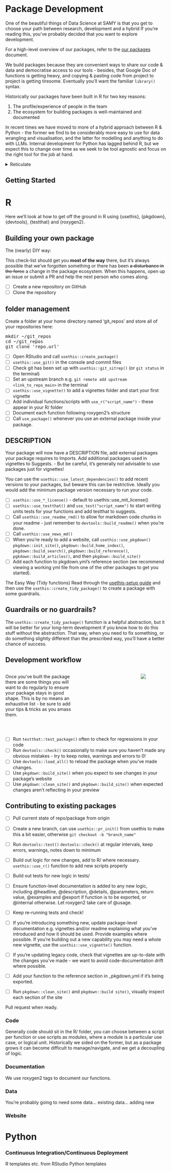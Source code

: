 # Package Development

One of the beautiful things of Data Science at SAMY is that you get to choose your path between research, development and a hybrid If you're reading this, you've probably decided that you want to explore development. 

For a high-level overview of our packages, refer to the [our packages](packages.qmd) document.

We build packages because they are convenient ways to share our code & data and democratise access to our tools - besides, that Google Doc of functions is getting heavy, and copying & pasting code from project to project is getting tiresome. Eventually you'll want the familiar `library()` syntax.

Historically our packages have been built in R for two key reasons:

1. The profile/experience of people in the team
2. The ecosystem for building packages is well-maintained and documented

In recent times we have moved to more of a hybrid approach between R & Python - the former we find to be considerably more easy to use for data wrangling and visualisation, and the latter for modelling and anything to do with LLMs. Internal development for Python has lagged behind R, but we expect this to change over time as we seek to be tool agnostic and focus on the right tool for the job at hand.

<details>
<summary> Reticulate </summary>
Reticulate is an R package that allows us to import Python packages and functions in R. Currently this is a one-way street - we can't use reticulate to import R functions and packages. This has impacted our decision in the past, e.g. with BertopicR. We envisioned Insight Analysts using BertopicR as a drop-in or replacement for topic modelling with SegmentR. Weighing up the additional difficulty in development vs the time and resource necessary for Analysts to learn Python as well as R, we opted for reticulate.

Using reticulate requires managing Python environments from R, this leads to difficulties of its own.
</details>

## Getting Started

# R

Here we'll look at how to get off the ground in R using {usethis}, {pkgdown}, {devtools}, {testthat} and {roxygen2}.

## Building your own package

The (nearly) DIY way:

This check-list should get you **most of the way** there, but it's always possible that we've forgotten something or there has been <s>a disturbance in the force</s> a change in the package ecosystem. When this happens, open up an issue or submit a PR and help the next person who comes along.

- [ ] Create a new repository on GitHub
- [ ] Clone the repository 

::: {.callout-tip collapse=true}
## folder management
Create a folder at your home directory named 'git_repos' and store all of your repositories here:
<pre>
mkdir ~/git_repos
cd ~/git_repos
git clone 'repo.url'
</pre>
:::

- [ ] Open RStudio and call `usethis::create_package()`
- [ ] `usethis::use_git()` in the console and commit files
- [ ] Check git has been set up with `usethis::git_sitrep()` (or `git status` in the terminal)
- [ ] Set an upstream branch e.g. `git remote add upstream <link_to_repo_main>` in the terminal
- [ ] `usethis::use_vignette()` to add a vignettes folder and start your first vignette
- [ ] Add individual functions/scripts with `use_r("script_name")` - these appear in your R/ folder
- [ ] Document each function following roxygen2's structure
- [ ] Call `use_package()` whenever you use an external package inside your package.

::: {.callout-tip collapse=true}
## DESCRIPTION
Your package will now have a DESCRIPTION file, add external packages your package requires to Imports. Add additional packages used in vignettes to Suggests. - But be careful, it's generally not advisable to use packages just for vignettes!

You can use the `usethis::use_latest_dependencies()` to add recent versions to your packages, but beware this can be restrictive. Ideally you would add the minimum package version necessary to run your code.
:::
- [ ] `usethis::use_*_license()` - default to usethis::use_mit_license()
- [ ] `usethis::use_testthat()` and `use_test("script_name")` to start writing units tests for your functions and add testthat to suggests.
- [ ] Call `usethis::use_readme_rmd()` to allow for markdown code chunks in your readme - just remember to `devtools::build_readme()` when you're done.
- [ ] Call `usethis::use_news_md()`
- [ ] When you're ready to add a website, call `usethis::use_pkgdown()` `pkgdown::init_site()`, `pkgdown::build_home_index()`, `pkgdown::build_search()`, `pkgdown::build_reference()`, `pgkdown::build_articles()`, and then `pkgdown::build_site()`
- [ ] Add each function to pkgdown.yml's reference section (we recommend viewing a working yml file from one of the other packages to get you started).

The Easy Way (Tidy functions)
Read through the [usethis-setup guide](https://usethis.r-lib.org/articles/usethis-setup.html) and then use the 
`usethis::create_tidy_package()` to create a package with some guardrails.

::: {.callout-tip}
## Guardrails or no guardrails?
The `usethis::create_tidy_package()` function is a helpful abstraction, but it will be better for your long-term development if you know how to do this stuff without the abstraction. That way, when you need to fix something, or do something slightly different than the prescribed way, you'll have a better chance of success.
:::

## Development workflow

:::: {.columns}
::: {.column width="30%"}
Once you've built the package there are some things you will want to do regularly to ensure your package stays in good shape. This is by no means an exhaustive list - be sure to add your tips & tricks as you amass them.
:::
::: {.column width="20%"}
:::
::: {.column}
![](img/bernie.png)
:::
::::
<br>

- [ ] Run `testthat::test_package()` often to check for regressions in your code
- [ ] Run `devtools::check()` occasionally to make sure you haven't made any obvious mistakes - try to keep notes, warnings and errors to 0!
- [ ] Use `devtools::load_all()` to reload the package when you've made changes.
- [ ] Use `pkgdown::build_site()` when you expect to see changes in your package's website
- [ ] Use `pkgdown::clean_site()` and `pkgdown::build_site()` when expected changes aren't reflecting in your preview

## Contributing to existing packages

- [ ] Pull current state of repo/package from origin	

- [ ] Create a new branch, can use `usethis::pr_init()` from usethis to make this a bit easier, otherwise `git checkout -b "branch_name"`

- [ ] Run `devtools::test()` `devtools::check()` at regular intervals, keep errors, warnings, notes down to minimum	

- [ ] Build out logic for new changes, add to R/ where necessary. `usethis::use_r()` function to add new scripts properly	

- [ ] Build out tests for new logic in tests/

- [ ] Ensure function-level documentation is added to any new logic, including @headline, @description, @details, @parameters, return value, @examples and @export if function is to be exported, or @internal otherwise. Let roxygen2 take care of @usage. 

- [ ] Keep re-running tests and check!

- [ ] If you're introducing something new, update package-level documentation e.g. vignettes and/or readme explaining what you've introduced and how it should be used. Provide examples where possible. If you're building out a new capability you may need a whole new vignette, use the `usethis::use_vignette()` function.

- [ ] If you're updating legacy code, check that vignettes are up-to-date with the changes you've made - we want to avoid code-documentation drift where possible.

- [ ] Add your function to the reference section in _pkgdown,yml if it's being exported.

- [ ] Run `pkgdown::clean_site()` and `pkgdown::build site()`, visually inspect each section of the site	

Pull request when ready.

### Code

Generally code should sit in the R/ folder, you can choose between a script per function or use scripts as modules, where a module is a particular use case, or logical unit. Historically we sided on the former, but as a package grows it can become difficult to manage/navigate, and we get a decoupling of logic. 

### Documentation

We use roxygen2 tags to document our functions. 

### Data

You're probably going to need some data...
existing data...
adding new

### Website

# Python

### Continuous Integration/Continuous Deployment
R templates etc. from RStudio
Python templates
